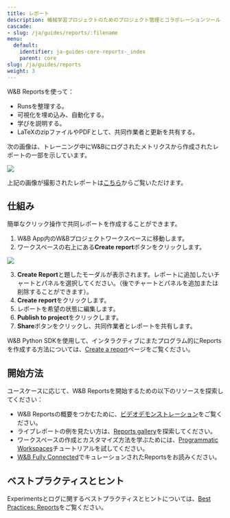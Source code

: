 ```yaml
---
title: レポート
description: 機械学習プロジェクトのためのプロジェクト管理とコラボレーションツール
cascade:
- slug: /ja/guides/reports/:filename
menu:
  default:
    identifier: ja-guides-core-reports-_index
    parent: core
slug: /ja/guides/reports
weight: 3
---
```


<CardGroup cols={2}>
<Card title="Try in Colab" href="https://colab.research.google.com/github/wandb/examples/blob/master/colabs/intro/Report_API_Quickstart.ipynb" icon="python"/>
<Card title="Try in W&B" href="https://wandb.ai/stacey/deep-drive/reports/The-View-from-the-Driver-s-Seat--Vmlldzo1MTg5NQ?utm_source=fully_connected&utm_medium=blog&utm_campaign=view+from+the+drivers+seat" icon="sliders-up"/>
</CardGroup>

W&B Reportsを使って：
- Runsを整理する。
- 可視化を埋め込み、自動化する。
- 学びを説明する。
- LaTeXのzipファイルやPDFとして、共同作業者と更新を共有する。



次の画像は、トレーニング中にW&Bにログされたメトリクスから作成されたレポートの一部を示しています。

<Frame>
    <img src="/images/reports/safe-lite-benchmark-with-comments.png" max-width="90%"  />
</Frame>

上記の画像が撮影されたレポートは[こちら](https://wandb.ai/stacey/saferlife/reports/SafeLife-Benchmark-Experiments--Vmlldzo0NjE4MzM)からご覧いただけます。

## 仕組み

簡単なクリック操作で共同レポートを作成することができます。

1. W&B App内のW&Bプロジェクトワークスペースに移動します。
2. ワークスペースの右上にある**Create report**ボタンをクリックします。

<Frame>
    <img src="/images/reports/create_a_report_button.png" max-width="90%"  />
</Frame>

3. **Create Report**と題したモーダルが表示されます。レポートに追加したいチャートとパネルを選択してください。（後でチャートとパネルを追加または削除することができます）。
4. **Create report**をクリックします。
5. レポートを希望の状態に編集します。
6. **Publish to project**をクリックします。
7. **Share**ボタンをクリックし、共同作業者とレポートを共有します。

W&B Python SDKを使用して、インタラクティブにまたプログラム的にReportsを作成する方法については、[Create a report](/ja/guides/reports/create-a-report/)ページをご覧ください。

## 開始方法

ユースケースに応じて、W&B Reportsを開始するための以下のリソースを探索してください：

* W&B Reportsの概要をつかむために、[ビデオデモンストレーション](https://www.youtube.com/watch?v=2xeJIv_K_eI)をご覧ください。
* ライブレポートの例を見たい方は、[Reports gallery](/ja/guides/reports/reports-gallery/)を探索してください。
* ワークスペースの作成とカスタマイズ方法を学ぶためには、[Programmatic Workspaces](/ja/tutorials/workspaces)チュートリアルを試してください。
* [W&B Fully Connected](http://wandb.me/fc)でキュレーションされたReportsをお読みください。

## ベストプラクティスとヒント

Experimentsとログに関するベストプラクティスとヒントについては、[Best Practices: Reports](https://wandb.ai/wandb/pytorch-lightning-e2e/reports/W-B-Best-Practices-Guide--VmlldzozNTU1ODY1#reports)をご覧ください。